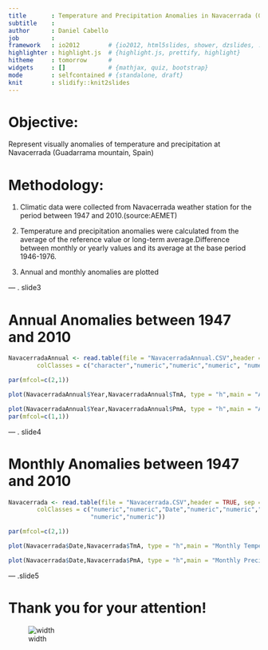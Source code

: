 ```yaml
---
title       : Temperature and Precipitation Anomalies in Navacerrada (Guadarrama Mountain, Spain)
subtitle    : 
author      : Daniel Cabello
job         : 
framework   : io2012        # {io2012, html5slides, shower, dzslides, ...}
highlighter : highlight.js  # {highlight.js, prettify, highlight}
hitheme     : tomorrow      # 
widgets     : []            # {mathjax, quiz, bootstrap}
mode        : selfcontained # {standalone, draft}
knit        : slidify::knit2slides
---
```


# Objective:

Represent visually anomalies of temperature and precipitation at Navacerrada (Guadarrama mountain, Spain)

# Methodology:

1. Climatic data were collected from Navacerrada weather station for the period between 1947 and 2010.(source:AEMET)

2. Temperature and precipitation anomalies were calculated from the average of the reference value or long-term average.Difference between monthly or yearly values and its average at the base period 1946-1976.

3. Annual and monthly anomalies are plotted

--- . slide3 

# Annual Anomalies between 1947 and 2010

```r
NavacerradaAnnual <- read.table(file = "NavacerradaAnnual.CSV",header = TRUE, sep = ",",
        colClasses = c("character","numeric","numeric","numeric", "numeric","numeric"))

par(mfcol=c(2,1))

plot(NavacerradaAnnual$Year,NavacerradaAnnual$TmA, type = "h",main = "Annual Temperature Anomaly (1947-2010)", xlab = "Water Year", ylab = "Temperature Anomaly (ºC)")

plot(NavacerradaAnnual$Year,NavacerradaAnnual$PmA, type = "h",main = "Annual Precipitation Anomaly (1947-2010)", xlab = "Water Year", ylab = "Precipitation Anomaly (mm)")
par(mfcol=c(1,1))

```


--- . slide4

# Monthly Anomalies between 1947 and 2010


```r

Navacerrada <- read.table(file = "Navacerrada.CSV",header = TRUE, sep = ",",
        colClasses = c("numeric","numeric","Date","numeric","numeric","numeric",
                       "numeric","numeric"))

par(mfcol=c(2,1))

plot(Navacerrada$Date,Navacerrada$TmA, type = "h",main = "Monthly Temperature Anomaly", xlab = "Year", ylab = "Temperature Anomaly (ºC)")

plot(Navacerrada$Date,Navacerrada$PmA, type = "h",main = "Monthly Precipitation Anomaly", xlab = "Year", ylab = "Precipitation Anomaly (mm)")
```

--- .slide5 
 
# Thank you for your attention!

![width](https://github.com/DanielCabello/DanielCabello.github.io/blob/master/Image.PNG)